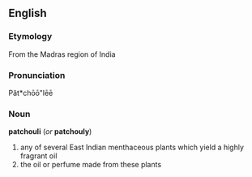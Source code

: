 == English ==
=== Etymology ===
From the Madras region of India
=== Pronunciation ===
Păt*chōō"lēē
=== Noun ===
'''patchouli''' (''or'' '''patchouly''')
# any of several East Indian menthaceous plants which yield a highly fragrant oil
# the oil or perfume made from these plants